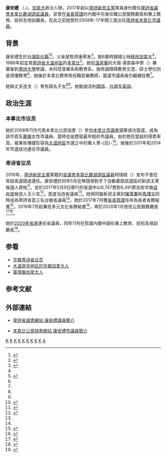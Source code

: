 {{noteTA|G1=地名|G2=Canada}}
{{Infobox officeholder
|honorific-prefix = 
|name             = 康安禮<br>{{lang|en|Anne Kang}}
|native_name      = 
|honorific-suffix = {{post-nominals|country=CAN|MLA|size=100%}}
|image            = Anne Kang, 2017 (cropped).jpg
|caption          = 2017年的康安禮

|office           = [[卑詩省|卑詩省]]專上教育、技術及培訓廳長
|term_start       = 2020年11月26日
|term_end         = 
|predecessor      = [[馬蘭妮|馬蘭妮]]

|office1          = [[卑詩省|卑詩省]]公民服務廳長
|term_start1      = 2020年1月22日
|term_end1        = 2020年11月26日
|predecessor1     = [[羅品珍|羅品珍]]
|successor1       = [[畢麗莎|畢麗莎]]

|office2          = [[卑詩省議會|卑詩省議會]]議員
|constituency2    = [[本拿比鹿湖選區|本拿比鹿湖]]
|term_start2      = 2017年5月9日
|term_end2        = 
|predecessor2     = 柯瑞根（{{lang|en|Kathy Corrigan}}）
|successor2       = 

|office3          = [[本拿比市議會|本拿比市議會]]議員
|term_start3      = 2008年
|term_end3        = 2017年

|birth_name       = 
|birth_date       = {{birth year and age|1977}}<ref name="TT170801">{{Cite web|url=https://www.taipeitimes.com/News/feat/archives/2017/08/01/2003675689|title=Born in Taiwan, serving Canada|date=2017-08-01|accessdate=2022-02-11|publisher=《台北時報》|first=Jenny|last=Peng|archive-date=2022-02-11|archive-url=https://web.archive.org/web/20220211195846/https://www.taipeitimes.com/News/feat/archives/2017/08/01/2003675689}}</ref>
|birth_place      = [[台灣|台灣]][[彰化縣|彰化縣]]
|death_date       = 
|death_place      = 
|party            = [[卑詩新民主黨|卑詩新民主黨]]
|otherparty       = 本拿比公民協會{{small|（2008年-17年）}}
|alma_mater       = [[卑詩大學|卑詩大學]]
|spouse           = 
|residence        = 
|website          = 
|profession       = 教師
|signature        = 
}}
'''康安禮''' {{post-nominals|country=CAN|MLA}}（{{lang|en|Anne Kang}}，{{bd|1977年||}})，[[加拿大|加拿大]]政治人物，2017年起以[[卑詩新民主黨|卑詩新民主黨]]黨員身份擔任[[卑詩省議會|卑詩省議會]][[本拿比鹿湖選區|本拿比鹿湖選區]][[卑詩省議員|議員]]，並曾在[[卑詩省省長|省長]][[賀謹|賀謹]]的內閣中先後任職公民服務廳長和專上教育、技術及培訓廳長。在此之前她曾於2008年-17年間三度出任[[卑詩省|卑詩省]][[本拿比|本拿比]][[本拿比市議會|市議員]]。

== 背景 ==
康安禮生於[[台灣|台灣]][[彰化縣|彰化縣]]<ref name="LTN170511">{{cite news|url=https://news.ltn.com.tw/news/world/paper/1101344|title=加拿大卑詩省 首見3台裔省議員|publisher=《[[自由時報|自由時報]]》|date=2017-05-11|accessdate=2022-02-11|author=張伶銖|dead-url=no|archive-date=2022-02-11|archive-url=https://web.archive.org/web/20220211175610/https://news.ltn.com.tw/news/world/paper/1101344}}</ref><ref name="彰化190809">{{cite web|url=https://civil.chcg.gov.tw/03bulletin/bulletin02_con.asp?bull_id=300449|title=加國省議員康安禮返鄉訪彰化縣長王惠美 推動兩地觀光與投入老人照護|publisher=彰化縣政府民政處|date=2019-08-09|accessdate=2022-02-11|dead-url=no|archive-date=2022-02-11|archive-url=https://web.archive.org/web/20220211230504/https://civil.chcg.gov.tw/03bulletin/bulletin02_con.asp?bull_id=300449}}</ref>，父亲是牧师康荣发<ref name="明報170510">{{cite news|url=https://www.mingpaocanada.com/van/htm/News/20170510/var2_r.htm|title=康安禮升級再戰努力敲門獲勝 連任三屆本那比市議員|publisher=《[[明報|明報]]》加西網|date=2017-05-10|accessdate=2022-02-11|dead-url=no}}</ref>。她6歲時跟隨父母[[移民|移民]][[加拿大|加拿大]]<ref name="彰化190809"/>，1986年起定居[[卑詩省|卑詩省]][[大温地區|大温地區]]的[[本拿比|本拿比]]<ref name="BurnabyCouncil">{{cite web|url=https://www.burnaby.ca/Our-City-Hall/Mayor---Council/Council-Profiles/Councillor-Anne-Kang.html|title=Councillor Anne Kang|publisher=本拿比市政府|archive-date=2017-07-20|archive-url=https://web.archive.org/web/20170720013355/https://www.burnaby.ca/Our-City-Hall/Mayor---Council/Council-Profiles/Councillor-Anne-Kang.html|dead-url=yes}}</ref>。她從[[溫哥華|溫哥華]]的大衛·湯普森中學（{{lang|en|David Thompson Secondary School}}）畢業後到[[卑詩大學|卑詩大學]]修讀，本科唸音樂系和教育系，後修讀障碍教育文憑，硕士學位则是資優教育<ref name="BurnabyCouncil"/>。她後於本拿比教育局任職音樂教師，當選市議員後仍繼續任教<ref name="BurnabyCouncil"/>。

她與丈夫迭戈（{{lang|en|Diego}}）育有兩名子女<ref name="明報170510"/><ref name="BurnabyCouncil"/>。她能說流利[[國語|國語]]、[[台語|台語]]及[[英語|英語]]。

== 政治生涯 ==
=== 本拿比市议员 ===
她於2008年11月代表本拿比公民協會（{{lang|en|Burnaby Citizens Association}}）參加[[本拿比市議會|本拿比市議會]]選舉成功當選，成為該市首名[[華裔|華裔]]女性市議員，當時也是歷屆最年輕的市議員。由於她在當屆的得票率高，被某些傳媒形容為[[大温地區|大温地區]]市選之中的華人票-{后}-<ref>{{cite web|url=http://www.bcbay.com/news/2011/11/20/70985.html|title=创纪录：大温市选 15华裔胜出|publisher=[[温哥华港湾|温哥华港湾]]|date=2017-11-20|accessdate=2017-04-28|archive-date=2017-04-29|archive-url=https://web.archive.org/web/20170429000748/http://www.bcbay.com/news/2011/11/20/70985.html|dead-url=no}}</ref>。她後於2011年和2014年市選成功連任市議員。

=== 卑诗省议员 ===
2016年，[[卑詩新民主黨|卑詩新民主黨]]黨籍的[[卑詩省議會|省議會]][[本拿比鹿湖選區|本拿比鹿湖選區]][[卑詩省議員|議員]]柯瑞根（{{lang|en|Kathy Corrigan}}）宣布不會在來屆省選競逐連任。康安禮於同年5月在無競爭對手下自動贏取該選區的新民主黨候選人資格<ref>{{cite web |url=https://www.burnabynow.com/local-news/city-councillor-gets-ndp-nod-for-burnaby-deer-lake-3031744 |title=City councillor gets NDP nod for Burnaby-Deer Lake |date=2016-05-02 |accessdate=2022-02-11 |publisher=Burnaby Now |first=Jeremy |last=Deutsch |dead-url=no |archive-date=2022-02-12 |archive-url=https://web.archive.org/web/20220212011332/https://www.burnabynow.com/local-news/city-councillor-gets-ndp-nod-for-burnaby-deer-lake-3031744 }}</ref>，並於2017年5月9日舉行的省選中以8,747票對6,491票击败华裔[[卑詩自由党|自由党]]候选人王小宝<ref>{{cite web |url=https://elections.bc.ca/docs/rpt/2017-election-report/pdf/2017-provincial-general-election-sov.pdf |title=Statement of Votes – 41st Provincial General Election – May 9, 2017 |accessdate=2022-02-11 |publisher=卑詩選舉局 |dead-url=no |archive-date=2021-08-13 |archive-url=https://web.archive.org/web/20210813024015/https://www.elections.bc.ca/docs/rpt/2017-election-report/pdf/2017-provincial-general-election-sov.pdf }}</ref>，首度当选省議員<ref name="明報170510"/>。她與同屬新民主黨的[[陳葦蓁|陳葦蓁]]和[[馬博文|馬博文]]同時成為卑詩省首三名台裔省議員<ref name="LTN170511"/>。她於2017年7月獲[[卑詩省省長|省長]][[賀謹|賀謹]]任命為長者省務秘書<ref>{{cite web |url=https://www.cbc.ca/news/canada/british-columbia/b-c-s-new-ndp-government-sworn-into-office-1.4211129 |title=B.C.'s new NDP government sworn into office |date=2016-05-02 |accessdate=2022-02-11 |publisher=CBC News |first1=Richard |last1=Zussman |first2=Justin |last2=McElroy |dead-url=no |archive-date=2022-02-11 |archive-url=https://web.archive.org/web/20220211214610/https://www.cbc.ca/news/canada/british-columbia/b-c-s-new-ndp-government-sworn-into-office-1.4211129 }}</ref>，2019年7月起兼任多元文化省務秘書<ref>{{cite news|url=https://www.singtao.ca/3642182/?variant=zh-hk|title=卑詩新任三省務秘書康安禮另掌多元文化|publisher=《[[星島日報|星島日報]]》加西版|date=2019-07-27|accessdate=2022-02-11|dead-url=no|archive-date=2022-02-12|archive-url=https://web.archive.org/web/20220212033400/https://www.singtao.ca/3642182/?variant=zh-hk}}</ref>，再於2020年1月改任公民服務廳長<ref>{{cite news|url=https://www.singtao.ca/4053776/?variant=zh-hk|title=賀謹微調內閣職位 康安禮任公民廳長|publisher=《[[星島日報|星島日報]]》加西版|date=2020-01-23|accessdate=2022-02-11|dead-url=no|archive-date=2022-02-15|archive-url=https://web.archive.org/web/20220215011748/https://www.singtao.ca/4053776/?variant=zh-hk}}</ref><ref>{{cite news|url=http://www.mingpaocanada.com/van/htm/News/20200123/vac1h_r.htm|title=康安禮就職公民服務廳長 賀謹改組內閣 3廳換帥|publisher=《[[明報|明報]]》加西網|date=2020-01-23|accessdate=2022-02-11|dead-url=no}}</ref>。

她於[[2020年不列颠哥伦比亚省大选|2020年省選]]連任省議員，同年11月在賀謹內閣中調任專上教育、技術及培訓廳長<ref>{{cite news|url=http://www.mingpaocanada.com/van/htm/News/20201127/var1h_r.htm|title=賀謹宣誓就職37任省長 4華裔亮相卑詩新內閣|publisher=《[[明報|明報]]》加西網|date=2020-11-27|accessdate=2022-02-11|dead-url=no}}</ref>。

== 参看 ==
*[[华裔卑诗省议员|华裔卑诗省议员]]
*[[大温哥华地区的华裔加拿大人|大温哥华地区的华裔加拿大人]]
*[[臺灣裔加拿大人|臺灣裔加拿大人]]

==参考文献==
<div class="references-small">
<references />
</div>

== 外部連結 ==
{{commonscat|Anne Kang}}
*{{en}}[https://www.leg.bc.ca/learn-about-us/members/42nd-Parliament/Kang-Anne 卑詩省議會網站 康安禮議員簡介] {{Wayback|url=https://www.leg.bc.ca/learn-about-us/members/42nd-Parliament/Kang-Anne |date=20220620210253 }}
*{{en}}[https://web.archive.org/web/20111123170504/http://www.burnabycitizens.ca/MayorCouncillorsTrustees/kang.html  本拿比公民協會網站 康安禮市議員簡介]

[[Category:加拿大华裔政治人物|K]]
[[Category:卑詩省女性政治人物|K]]
[[Category:卑诗省议员|K]]
[[Category:本拿比市議員|K]]
[[Category:卑詩新民主黨黨員|K]]
[[Category:大温华裔加拿大人|K]]
[[Category:台灣裔加拿大人_(歸化)|K]]
[[Category:不列顛哥倫比亞大學校友|K]]
[[Category:彰化縣人|K]]
[[Category:康姓|A]]